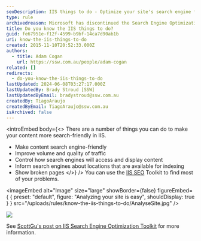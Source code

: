```yaml
---
seoDescription: IIS things to do - Optimize your site's search engine friendliness, improve traffic volume and quality, control search engine access and display, inform search engines about available indexing locations, and show broken pages.
type: rule
archivedreason: Microsoft has discontinued the Search Engine Optimization Toolkit.
title: Do you know the IIS things to do?
guid: fe67951e-f12f-4599-b9bf-14ca7d90ab1b
uri: know-the-iis-things-to-do
created: 2015-11-10T20:52:33.000Z
authors:
  - title: Adam Cogan
    url: https://ssw.com.au/people/adam-cogan
related: []
redirects:
  - do-you-know-the-iis-things-to-do
lastUpdated: 2024-06-08T03:27:17.000Z
lastUpdatedBy: Brady Stroud [SSW]
lastUpdatedByEmail: bradystroud@ssw.com.au
createdBy: TiagoAraujo
createdByEmail: TiagoAraujo@ssw.com.au
isArchived: false
---
```


<introEmbed
  body={<>
There are a number of things you can do to make your content more search-friendly in IIS.

* Make content search engine-friendly
* Improve volume and quality of traffic
* Control how search engines will access and display content
* Inform search engines about locations that are available for indexing
* Show broken pages
  </>}
/>
You can use the [IIS SEO](http://www.iis.net/extensions/SEOToolkit) Toolkit to find most of your problems.


<imageEmbed
  alt="Image"
  size="large"
  showBorder={false}
  figureEmbed={ {
    preset: "default",
    figure: "Analyzing your site is easy",
    shouldDisplay: true
  } }
  src="/uploads/rules/know-the-iis-things-to-do/AnalyseSite.jpg"
/>


![](/uploads/rules/know-the-iis-things-to-do/ProblemsYouHave.jpg)

See [ScottGu's post on IIS Search Engine Optimization Toolkit](http://weblogs.asp.net/scottgu/archive/2009/06/03/iis-search-engine-optimization-toolkit.aspx) for more information.
